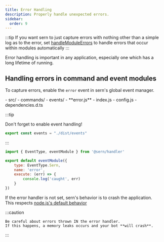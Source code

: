 ```yaml
---
title: Error Handling 
description: Properly handle unexpected errors.
sidebar:
  order: 9
---
```


:::tip
If you want sern to just capture errors with nothing other than a simple log as to the error, 
set [handleModuleErrors](/v4/api/interfaces/wrapper/#handlemoduleerrors) to handle errors that occur within modules automatically
:::

Error handling is important in any application, especially one which has a long lifetime of running.


## Handling errors in command and event modules

To capture errors, enable the `error` event in sern's global event manager.


<FileTree>
- src/
    - commands/
    - events/
        - **error.js**
    - index.js 
    - config.js
    - dependencies.d.ts 
</FileTree>


:::tip 

Don't forget to enable event handling!
```js title='src/config.js'
export const events = "./dist/events"
```

:::


```js
import { EventType, eventModule } from '@sern/handler'

export default eventModule({ 
    type: EventType.Sern,
    name: 'error',
    execute: (err) => {
        console.log('caught', err)
    }
})
```

If the error handler is not set, sern's behavior is to crash the application. 
This respects [node.js's default behavior](https://nodejs.org/api/events.html#error-events)



:::caution

    Be careful about errors thrown IN the error handler. 
    If this happens, a memory leaks occurs and your bot **will crash**.

:::

